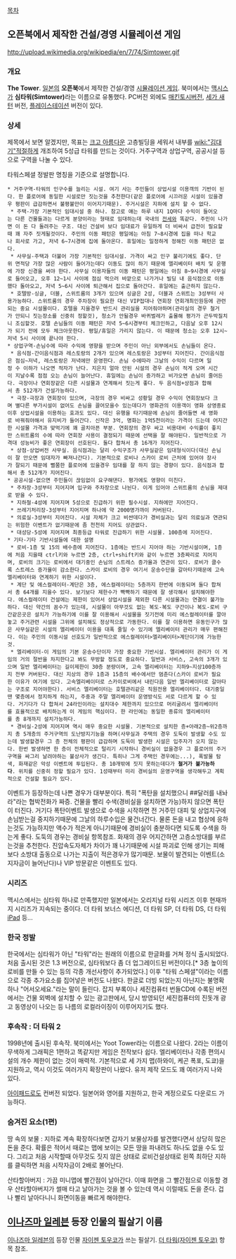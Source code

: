 [[목차]]

== 오픈북에서 제작한 건설/경영 시뮬레이션 게임 ==
http://upload.wikimedia.org/wikipedia/en/7/74/Simtower.gif

=== 개요 ===
'''The Tower'''. [[일본]]의 '''오픈북'''에서 제작한 건설/경영 [[시뮬레이션 게임]]. 북미에서는 [[맥시스]]가 '''심타워(Simtower)'''라는 이름으로 유통했다. PC버전 외에도 [[매킨토시]]버전, [[세가 새턴]] 버전, [[플레이스테이션]] 버전이 있다. 

=== 상세 ===
제목에서 보면 알겠지만, 목표는 [[크고 아름다운]] 고층빌딩을 세워서 내부를 [[wiki:"김대기"적절하게]] 개조하여 5성급 타워를 만드는 것이다. 거주구역과 상업구역, 공공시설 등으로 구역을 나눌 수 있다.

타워스페셜 정발판 명칭을 기준으로 설명합니다.

 * 거주구역-타워의 인구수를 늘리는 시설. 여기 사는 주민들이 상업시설 이용객의 기반이 된다. 한 플로어에 동일한 시설로만 짓는것을 추천한다(같은 플로어에 시끄러운 시설이 있을경우 평판이 급감하면서 불평불만이 이어지기때문). 주거시설은 지하에 설치 할 수 없다.
  * 주택-가장 기본적인 임대시설 중 하나. 참고로 얘는 하루 내지 1Q마다 수익이 들어오는 다른 건물들과는 다르게 분양이라는 형태로 임대하는데 국내의 [[전세]]와 똑같다. 주민이 나가면 이 돈 다 돌려주는 구조. 대신 건설비 보다 임대료가 유일하게 더 비싸서 급전이 필요할때 꽤 자주 짓게될것이다. 주민의 이동 패턴은 평일에는 아침 7~8시경에 집을 떠나 학교나 회사로 가고, 저녁 6~7시경에 집에 돌아온다. 휴일에는 일정하게 정해진 이동 패턴은 없다.
  * 사무실-주택과 더불어 가장 기본적인 임대시설. 가격이 싸고 인구 불리기에도 좋다. 단위 면적당 가장 많은 사람이 들어가는데다 이동도 많이 하기 때문에 엘리베이터 배치 및 운행에 가장 신경을 써야 한다. 사무실 이용자들의 이동 패턴은 평일에는 아침 8~9시경에 사무실로 들어오고, 오후 12~1시 사이에 점심 먹으러 바깥으로 나가거나 빌딩 내 음식점으로 이동했다 돌아오고, 저녁 5~6시 사이에 퇴근해서 집으로 돌아간다. 휴일에는 출근하지 않는다.
  * 호텔방-싱글, 더블, 스위트룸의 3개가 있으며 싱글은 2성, 더블과 스위트는 3성부터 사용가능하다. 스위트룸의 경우 주차장이 필요한 대신 VIP접대나 연회장 연회개최인원등에 관련되는 중요 시설물이다. 호텔을 지을경우 반드시 관리실을 지어줘야하며(관리실의 경우 철거가 안되니 짓는장소를 신중히 정할것), 청소가 안될경우 바퀴벌레가 출몰해 평가가 곤두박질치니 조심할것. 호텔 손님들의 이동 패턴은 저녁 5~6시경부터 체크인하고, 다음날 오후 12시가 되기 전에 모두 체크아웃한다. 평일/휴일은 가리지 않는다. 이 때문에 청소는 오후 12시~저녁 5시 사이에 끝나야 한다.
 * 상업구역-손님수에 따라 수익에 영향을 받으며 주민이 아닌 외부에서도 손님들이 온다.
  * 음식점-간이음식점과 레스토랑의 2개가 있으며 레스토랑은 3성부터 지어진다. 간이음식점은 점심~저녁, 레스토랑은 저녁에만 운영한다. 손님 수에따라 그날의 수익이 다르며 일정 수 이하가 나오면 적자가 난다. 지은지 얼마 안된 시설의 경우 손님이 적게 오며 시간이 지날수록 점점 오는 손님이 늘어난다. 휴일에는 손님이 증가하고 비가오면 손님이 줄어든다. 극장이나 연회장같은 다른 시설물과 연계해서 짓는게 좋다. 두 음식점+상점과 합해서 총 512개가 건설가능하다.
  * 극장-극장과 연회장이 있으며, 극장의 경우 비싸고 성황일 경우 수익이 연회장보다 크며 별다른 부가시설이 없어도 손님을 끌어모을수 있는데다가 영화관의 이용객이 영화 상영종료이후 상업시설을 이용하는 효과도 있다. 대신 유행을 타기때문에 손님이 줄어들면 새 영화로 바꿔줘야해서 유지비가 들어간다. 신작은 3억, 명화는 1억5천이라는 가격이 드는데 어지간한 시설물 가격과 맞먹기에 꽤 골치아픈 부분. 연회장의 경우 싸고 비용대비 수익률이 좋지만 스위트룸의 수에 따라 연회장 사용이 결정되기 때문에 선택을 잘 해야된다. 일반적으로 가격대 성능비가 좋은 연회장이 선호된다. 둘다 합쳐서 총 16개가 지어진다.
  * 상점-상업버전 사무실. 음식점과는 달리 수익구조가 사무실같은 임대형식이다(대신 손님이 잘 안오면 임대자가 빠져나간다). 기본적으로 로비나 스카이 로비 근처에 있어야 장사가 잘되기 때문에 뻘쭘한 플로어에 있을경우 임대를 잘 하지 않는 경향이 있다. 음식점과 합해서 총 512개가 지어진다.
 * 공공시설-없으면 주민들이 끊임없이 요구해댄다. 평가에도 영향이 미친다.
  * 주차장-3성부터 지어지며 입구와 주차장으로 나뉜다. 이게 있어야 스위트룸의 손님을 제대로 받을 수 있다.
  * 지하철-4성에 지어지며 5성으로 진급하기 위한 필수시설. 지하에만 지어진다.
  * 쓰레기처리장-3성부터 지어지며 하나에 약 2000명가까이 커버된다.
  * 의료실-3성부터 지어진다. 시설 자체가 크고 비싼데다가 경비실과는 달리 의료실과 연관되는 위험한 이벤트가 없기때문에 좀 천천히 지어도 상관없다.
  * 대성당-5성에 지어지며 최종등급 타워로 진급하기 위한 시설물. 100층에 지어진다.
 * 기타-기타 기반시설들에 대한 설명
  * 로비-1층 및 15의 배수층에 지어진다. 1층에는 반드시 지어야 하는 기반시설이며, 1층에 처음 지을때 ctrl키와 누르면 2층, ctrl+shift키와 같이 누르면 3층짜리로 지어지며, 로비의 크기는 로비에서 대기중인 손님의 스트레스 증가율과 연관이 있다. 로비가 클수록 스트레스 증가율이 감소한다. 스카이 로비의 경우 여기서 운송수단을 갈아타기때문에 고속엘리베이터와 연계하기 위한 시설이다.
  * 계단 및 에스컬레이터-계단은 3층, 에스컬레이터는 5층까지 한번에 이동되며 둘다 합쳐서 총 64개를 지을수 있다. 보기보다 제한수가 빡빡하기 때문에 잘 생각해서 설치해야한다. 에스컬레이터 건설에는 제한이 있어서 상업시설을 제외한 다른 시설물과는 연결이 불가능하다. 대신 약간의 꼼수가 있는데, 시설물이 아무것도 없는 복도-복도 구간이나 복도-로비 구간같은곳은 설치가 가능하기에 이를 잘 이용해서 시설물을 짓기전에 미리 에스컬레이터를 깔아놓고 주거관련 시설을 그위에 설치해도 정상적으로 가동한다. 이를 잘 이용하면 유동인구가 많은 사무실같은 시설의 엘리베이터 이용을 대폭 줄일 수 있기에 엘리베이터 관리가 매우 편해진다. 이는 주민의 이동시설 선호도가 일반적으로 에스컬레이터>엘리베이터>계단이기에 가능한것.
  * 엘리베이터-이 게임의 기본 운송수단이자 가장 중요한 기반시설. 엘리베이터 관리가 이 게임의 거의 절반을 차지한다고 봐도 무방할 정도로 중요하다. 일반과 서비스, 고속의 3개가 있으며 일반 엘리베이터는 길이제한이 30층 분량이며, 고속 엘리베이터는 지하9~지상100층까지 전부 커버된다. 대신 지상의 경우 1층과 15층의 배수에서만 멈춘다(스카이 로비가 필요한 이유가 여기에 있다. 고속엘리베이터로 스카이로비에서 내린다음 일반 엘리베이터로 갈아타는 구조로 지어야한다). 서비스 엘리베이터는 호텔관리같은 직원전용 엘리베이터다. 대기중일땐 몇층에서 정지하게 하는지, 주중과 주말 엘리베이터 운영방식도 서로 다르게 할 수 있다. 거기다가 다 합쳐서 24라인이라는 설치대수 제한까지 있으므로 머리굴려서 엘리베이터를 효율적으로 배치하는게 이 게임의 핵심이다. 한 라인에는 동일한 종류의 엘리베이터를 총 8개까지 설치가능하다.
  * 경비실-2성에 지어지며 역시 매우 중요한 시설물. 기본적으로 설치한 층+아래2층~위2층까지 총 5개층의 주거구역의 도난방지기능을 하며(사무실과 주택의 경우 도둑이 발생할 수도 있는데 발생할경우 그 층 전체의 평판이 급감하며 도둑이 발생한 시설은 입주자가 오지 않는다. 한번 발생하면 한 층이 전체적으로 털리기 시작하니 경비실이 없을경우 그 플로어의 주거구역을 싸그리 날려야하는 불상사가 생긴다. 특히나 그게 주택인 경우에는...), 폭발물 탐색, 화재같은 악성 이벤트에 투입된다. 총 10개밖에 짓지 못하는데다가 '''철거가 불가능하다'''. 위치를 신중히 정할 필요가 있다. 1성때부터 미리 경비실의 운영구역을 생각해두고 계획적으로 건설할 필요가 있다.

이벤트가 등장하는데 나쁜 경우가 대부분이다. 특히 "폭탄을 설치했으니 ##달러를 내놔라"라는 협박전화가 짜증. 건물을 빨리 수색(경비실을 설치하면 가능)하지 않으면 폭탄이 터진다. 거기다 폭탄이벤트 발생으로 수색을 시작하면 전 거주민 대피 및 상업지구에 손님받는걸 중지하기때문에 그날의 하루수입은 물건너간다. 물론 돈을 내고 협상에 응하는것도 가능하지만 액수가 적은게 아니기때문에 경비실이 충분하다면 되도록 수색을 하는게 좋다. 도둑의 경우는 경비실 항목참조. 화재의 경우 어지간하면 고층소방대를 부르는것을 추천한다. 진압속도자체가 차이가 꽤 나기때문에 시설 파괴로 인해 생기는 피해보다 소방대 출동으로 나가는 지출이 적은경우가 많기때문. 보물이 발견되는 이벤트(소지자금이 늘어난다)나 VIP 방문같은 이벤트도 있다.
=== 시리즈 ===
맥시스에서는 심타워 하나로 만족했지만 일본에서는 오리지널 타워 시리즈 이후 현재까지 시리즈가 지속되는 중이다. 더 타워 보너스 에디션, 더 타워 SP, 더 타워 DS, 더 타워 [[iPad]] 등...

=== 한국 정발 ===
한국에서는 심타워가 아닌 "타워"라는 원래의 이름으로 한글화를 거쳐 정식 출시되었다. 처음 출시된 것은 1.3 버전으로, 심타워보다 좀 더 업그레이드된 버전이다.[* 3층 높이의 로비를 만들 수 있는 등의 각종 개선사항이 추가되었다.] 이후 "타워 스페셜"이라는 이름으로 각종 추가요소를 집어넣은 버전도 나왔다. 한글로 더빙 되었는지 아닌지는 불명확하나 "어서오세요."라는 말이 들린다. 잡지 부록이나 세진컴퓨터 번들CD에 수록된 버전에서는 건물 외벽에 설치할 수 있는 광고판에서, 당시 방영되던 세진컴퓨터의 진돗개 광고 동영상이 나오는 등 나름의 로컬라이징이 이루어지기도 했다. 
=== 후속작 : 더 타워 2 ===
1998년에 출시된 후속작. 북미에서는 Yoot Tower라는 이름으로 나왔다. 2라는 이름이 무색하게 그래픽은 1편하고 똑같지만 게임은 전작보다 쉽다. 엘리베이터나 각종 편의시설의 개수 제한이 없는 것이 매력적. 기본적으로 세 가지 맵(하와이, 케곤 폭포, 도쿄)을 지원하고, 역시 이것도 여러가지 확장판이 나왔다. 유저 제작 모드도 꽤 여러가지 나와 있다.

[[아이패드]]로도 컨버전 되었다. 일본어와 영어를 지원하고, 한국 계정으로도 다운로드 가능하다.

=== 숨겨진 요소(1편) ===
땅 속의 보물 : 지하로 계속 확장하다보면 갑자기 보물상자를 발견했다면서 상당히 많은 돈을 준다. 확률은 적어서 때로는 맵에 보이는 모든 땅을 파내려도 하나도 없을 수도 있다.
그리고 처음 시작할때 아무것도 짓지 않은 상태로 로비건설상태로 왼쪽 최하단 지하를 클릭하면 처음 시작자금이 2배로 불어난다.

산타할아버지 : 가끔 미니맵에 빨간점이 날아간다. 이때 화면을 그 빨간점으로 이동할 경우 산타할아버지가 썰매 타고 날아가는 것을 볼 수 있는데 역시 이럴때도 돈을 준다.
겁나 빨리 날아다니니 화면이동을 빠르게 해야한다.

== [[이나즈마 일레븐]] 등장 인물의 필살기 이름 ==
[[이나즈마 일레븐]]의 등장 인물 [[자이젠 토우코]]가 쓰는 필살기. [[더 타워(자이젠 토우코)]] 항목 참조.
